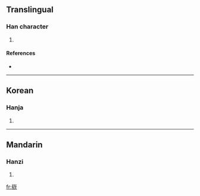{{see|嶔}}
==Translingual==

===Han character===
{{Han char|rn=46|rad=山|as=09|sn=12|four=|canj=山金弓人 (UCNO), X山金弓人 (XUCNO)}}

# {{defn|Han|sort=山09}}

====References====
* {{Han ref|kx=0316.381|hdz=10787.190|uh=5D5A|ud=23898}}

----

==Korean==

===Hanja===
{{ko-hanja|hangeul=금|rv=geum|mr=kŭm}}

# {{defn|Korean}}

----

==Mandarin==

===Hanzi===
{{cmn-hanzi|tra=嶔|pin=[[qīn]] ([[qin1]])|wg=ch'in<sup>1</sup>}}

# {{defn|Mandarin}}

[[fr:嵚]]